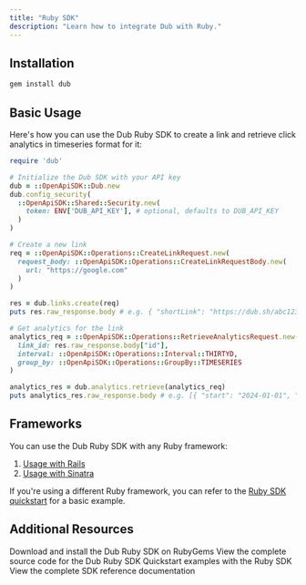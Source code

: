 ```yaml
---
title: "Ruby SDK"
description: "Learn how to integrate Dub with Ruby."
---
```



## Installation

```bash
gem install dub
```

## Basic Usage

Here's how you can use the Dub Ruby SDK to create a link and retrieve click analytics in timeseries format for it:

```ruby
require 'dub'

# Initialize the Dub SDK with your API key
dub = ::OpenApiSDK::Dub.new
dub.config_security(
  ::OpenApiSDK::Shared::Security.new(
    token: ENV['DUB_API_KEY'], # optional, defaults to DUB_API_KEY
  )
)

# Create a new link
req = ::OpenApiSDK::Operations::CreateLinkRequest.new(
  request_body: ::OpenApiSDK::Operations::CreateLinkRequestBody.new(
    url: "https://google.com"
  )
)

res = dub.links.create(req)
puts res.raw_response.body # e.g. { "shortLink": "https://dub.sh/abc123" }

# Get analytics for the link
analytics_req = ::OpenApiSDK::Operations::RetrieveAnalyticsRequest.new(
  link_id: res.raw_response.body["id"],
  interval: ::OpenApiSDK::Operations::Interval::THIRTYD,
  group_by: ::OpenApiSDK::Operations::GroupBy::TIMESERIES
)

analytics_res = dub.analytics.retrieve(analytics_req)
puts analytics_res.raw_response.body # e.g. [{ "start": "2024-01-01", "clicks": 100 }]
```

<SdkUsageExamples />

## Frameworks

You can use the Dub Ruby SDK with any Ruby framework:

1. [Usage with Rails](/sdks/quickstart/rails)
2. [Usage with Sinatra](/sdks/quickstart/sinatra)

If you're using a different Ruby framework, you can refer to the [Ruby SDK quickstart](/sdks/quickstart/ruby) for a basic example.

## Additional Resources

<CardGroup cols={2}>
  <Card title="RubyGems Package" icon="gem" href="https://d.to/ruby/sdk">
    Download and install the Dub Ruby SDK on RubyGems
  </Card>
  <Card
    title="Source Code"
    icon="github"
    href="https://github.com/dubinc/dub-ruby"
  >
    View the complete source code for the Dub Ruby SDK
  </Card>
  <Card
    title="Examples"
    icon="github"
    href="https://github.com/dubinc/examples/tree/main/ruby"
  >
    Quickstart examples with the Ruby SDK
  </Card>
  <Card
    title="SDK Reference"
    icon="book"
    iconType="solid"
    href="https://github.com/dubinc/dub-ruby/blob/main/README.md"
  >
    View the complete SDK reference documentation
  </Card>
</CardGroup>
